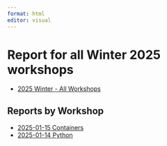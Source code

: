 ```yaml
---
format: html
editor: visual
---
```

  
# Report for all Winter 2025 workshops
  
-   [2025 Winter - All Workshops](2025-winter-all.html)

## Reports by Workshop

-   [2025-01-15 Containers](2025-01-15-winter-containers.html)
-   [2025-01-14 Python](2025-01-14-winter-python.html)
